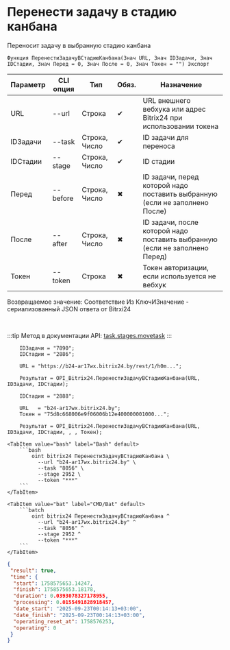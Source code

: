 ﻿---
sidebar_position: 5
description: Перенести задачу в стадию канбана и другие функции для работы с Bitrix24 в Открытом пакете интеграций - бесплатной open-source библиотеке интеграций для 1С:Предприятие 8, OneScript и CLI
keywords: [1C, 1С, 1С:Предприятие, 1С:Предприятие 8.3, API, Интеграция, Сервисы, Обмен, OneScript, CLI, Bitrix24]
---


# Перенести задачу в стадию канбана
 Переносит задачу в выбранную стадию канбана



`Функция ПеренестиЗадачуВСтадиюКанбана(Знач URL, Знач IDЗадачи, Знач IDСтадии, Знач Перед = 0, Знач После = 0, Знач Токен = "") Экспорт`

  | Параметр | CLI опция | Тип | Обяз. | Назначение |
  |-|-|-|-|-|
  | URL | --url | Строка | &#x2714; | URL внешнего вебхука или адрес Bitrix24 при использовании токена |
  | IDЗадачи | --task | Строка, Число | &#x2714; | ID задачи для переноса |
  | IDСтадии | --stage | Строка, Число | &#x2714; | ID стадии |
  | Перед | --before | Строка, Число | &#x2716; | ID задачи, перед которой надо поставить выбранную (если не заполнено После) |
  | После | --after | Строка, Число | &#x2716; | ID задачи, после которой надо поставить выбранную (если не заполнено Перед) |
  | Токен | --token | Строка | &#x2716; | Токен авторизации, если используется не вебхук |

  
  Возвращаемое значение:   Соответствие Из КлючИЗначение - сериализованный JSON ответа от Bitrxi24

<br/>

:::tip
Метод в документации API: [task.stages.movetask](https://dev.1c-bitrix.ru/rest_help/tasks/task/kanban/task_stages_movetask.php)
:::
<br/>


```bsl title="Пример использования для 1С:Предприятие/OneScript"
    IDЗадачи = "7890";
    IDСтадии = "2886";

    URL = "https://b24-ar17wx.bitrix24.by/rest/1/h0m...";

    Результат = OPI_Bitrix24.ПеренестиЗадачуВСтадиюКанбана(URL, IDЗадачи, IDСтадии);

    IDСтадии = "2888";

    URL   = "b24-ar17wx.bitrix24.by";
    Токен = "75d8c668006e9f06006b12e400000001000...";

    Результат = OPI_Bitrix24.ПеренестиЗадачуВСтадиюКанбана(URL, IDЗадачи, IDСтадии, , , Токен);
```
    

 <Tabs>
  
    <TabItem value="bash" label="Bash" default>
        ```bash
            oint bitrix24 ПеренестиЗадачуВСтадиюКанбана \
              --url "b24-ar17wx.bitrix24.by" \
              --task "8056" \
              --stage 2952 \
              --token "***"
        ```
    </TabItem>
  
    <TabItem value="bat" label="CMD/Bat" default>
        ```batch
            oint bitrix24 ПеренестиЗадачуВСтадиюКанбана ^
              --url "b24-ar17wx.bitrix24.by" ^
              --task "8056" ^
              --stage 2952 ^
              --token "***"
        ```
    </TabItem>
</Tabs>


```json title="Результат"
{
 "result": true,
 "time": {
  "start": 1758575653.14247,
  "finish": 1758575653.18178,
  "duration": 0.0393078327178955,
  "processing": 0.0155491828918457,
  "date_start": "2025-09-23T00:14:13+03:00",
  "date_finish": "2025-09-23T00:14:13+03:00",
  "operating_reset_at": 1758576253,
  "operating": 0
 }
}
```
